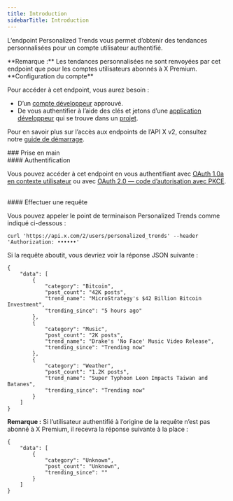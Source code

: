 ```yaml
---
title: Introduction
sidebarTitle: Introduction
---
```



L’endpoint Personalized Trends vous permet d’obtenir des tendances personnalisées pour un compte utilisateur authentifié.

<Note>
  **Remarque :** Les tendances personnalisées ne sont renvoyées par cet endpoint que pour les comptes utilisateurs abonnés à X Premium.
</Note>

<Note>
  **Configuration du compte**

  Pour accéder à cet endpoint, vous aurez besoin :

  * D’un [compte développeur](https://developer.x.com/en/portal/petition/essential/basic-info) approuvé.
  * De vous authentifier à l’aide des clés et jetons d’une [application développeur](/fr/resources/fundamentals/developer-apps) qui se trouve dans un [projet](/fr/resources/fundamentals/projects). 

  Pour en savoir plus sur l’accès aux endpoints de l’API X v2, consultez notre [guide de démarrage](/fr/x-api/getting-started/getting-access).
</Note>

<div id="getting-started">
  ### Prise en main
</div>

<div id="authentication">
  #### Authentification
</div>

Vous pouvez accéder à cet endpoint en vous authentifiant avec [OAuth 1.0a en contexte utilisateur](/fr/resources/fundamentals/authentication) ou avec [OAuth 2.0 — code d’autorisation avec PKCE](fr/resources/fundamentals/authentication#oauth-2-0-authorization-code-flow-with-pkce-2).
 

<div id="making-a-request">
  #### Effectuer une requête
</div>

Vous pouvez appeler le point de terminaison Personalized Trends comme indiqué ci-dessous :

`curl 'https://api.x.com/2/users/personalized_trends' --header 'Authorization: ••••••'`

Si la requête aboutit, vous devriez voir la réponse JSON suivante :

```
{
    "data": [
        {
            "category": "Bitcoin",
            "post_count": "42K posts",
            "trend_name": "MicroStrategy's $42 Billion Bitcoin Investment",
            "trending_since": "5 hours ago"
        },
        {
            "category": "Music",
            "post_count": "2K posts",
            "trend_name": "Drake's 'No Face' Music Video Release",
            "trending_since": "Trending now"
        },
        {
            "category": "Weather",
            "post_count": "1.2K posts",
            "trend_name": "Super Typhoon Leon Impacts Taiwan and Batanes",
            "trending_since": "Trending now"
        }
    ]
}
```

**Remarque :** Si l’utilisateur authentifié à l’origine de la requête n’est pas abonné à X Premium, il recevra la réponse suivante à la place :

```
{
    "data": [
        {
            "category": "Unknown",
            "post_count": "Unknown",
            "trending_since": ""
        }
    ]
}
```